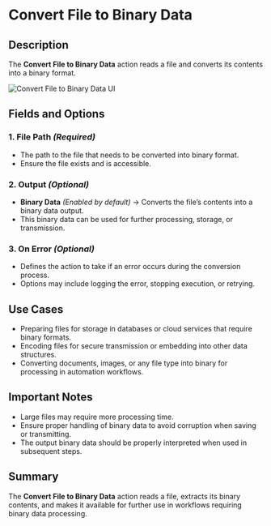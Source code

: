 # Convert File to Binary Data

## Description

The **Convert File to Binary Data** action reads a file and converts its contents into a binary format.

![Convert File to Binary Data UI](../assets/file/convert-file-to-binary-data.png)

## Fields and Options  

### **1. File Path** *(Required)* 

- The path to the file that needs to be converted into binary format.
- Ensure the file exists and is accessible.

### **2. Output** *(Optional)*

- **Binary Data** *(Enabled by default)* → Converts the file’s contents into a binary data output.
- This binary data can be used for further processing, storage, or transmission.

### **3. On Error** *(Optional)*

- Defines the action to take if an error occurs during the conversion process.
- Options may include logging the error, stopping execution, or retrying.

## Use Cases

- Preparing files for storage in databases or cloud services that require binary formats.
- Encoding files for secure transmission or embedding into other data structures.
- Converting documents, images, or any file type into binary for processing in automation workflows.

## Important Notes

- Large files may require more processing time.
- Ensure proper handling of binary data to avoid corruption when saving or transmitting.
- The output binary data should be properly interpreted when used in subsequent steps.

## Summary

The **Convert File to Binary Data** action reads a file, extracts its binary contents, and makes it available for further use in workflows requiring binary data processing.